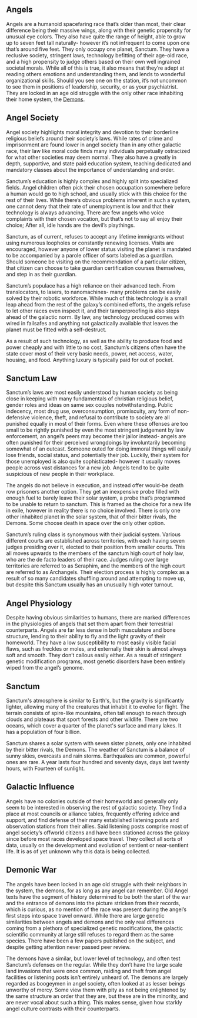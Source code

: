== Angels ==

Angels are a humanoid spacefaring race that’s older than most, their clear difference being their massive wings, along with their genetic propensity for unusual eye colors.  They also have quite the range of height, able to grow up to seven feet tall naturally- however it’s not infrequent to come upon one that’s around five feet.  They only occupy one planet, Sanctum. They have a reclusive society, stringent laws, technology befitting of their age-old race, and a high propensity to judge others based on their own well ingrained societal morals.  While all of this is true, it also means that they’re adept at reading others emotions and understanding them, and lends to wonderful organizational skills.  Should you see one on the station, it’s not uncommon to see them in positions of leadership, security, or as your psychiatrist.   They are locked in an age old struggle with the only other race inhabiting their home system, the [[Demons]]. 

== Angel Society ==

Angel society highlights moral integrity and devotion to their borderline religious beliefs around their society’s laws.  While rates of crime and imprisonment are found lower in angel society than in any other galactic race, their law like moral code finds many individuals perpetually ostracized for what other societies may deem normal.  They also have a greatly in depth, supportive, and state paid education system, teaching dedicated and mandatory classes about the importance of understanding and order.  

Sanctum’s education is highly complex and highly split into specialized fields.  Angel children often pick their chosen occupation somewhere before a human would go to high school, and usually stick with this choice for the rest of their lives.  While there’s obvious problems inherent in such a system, one cannot deny that their rate of unemployment is low and that their technology is always advancing.  There are few angels who voice complaints with their chosen vocation, but that’s not to say all enjoy their choice;  After all, idle hands are the devil’s playthings. 

Sanctum, as of current, refuses to accept any lifetime immigrants without using numerous loopholes or constantly renewing licenses.  Visits are encouraged, however anyone of lower status visiting the planet is mandated to be accompanied by a parole officer of sorts labeled as a guardian.  Should someone be visiting on the recommendation of a particular citizen, that citizen can choose to take guardian certification courses themselves, and step in as their guardian. 

Sanctum’s populace has a high reliance on their advanced tech.  From translocators, to lasers, to nanomachines- many problems can be easily solved by their robotic workforce.  While much of this technology is a small leap ahead from the rest of the galaxy’s combined efforts, the angels refuse to let other races even inspect it, and their tamperproofing is also steps ahead of the galactic norm.  By law, any technology produced comes with wired in failsafes and anything not galactically available that leaves the planet must be fitted with a self-destruct.

As a result of such technology, as well as the ability to produce food and power cheaply and with little to no cost, Sanctum’s citizens often have the state cover most of their very basic needs, power, net access, water, housing, and food.  Anything luxury is typically paid for out of pocket.

== Sanctum Law ==

Sanctum’s laws are most easily understood by human society as being close in keeping with many fundamentals of christian religious belief, gender roles and ideas on same sex couples notwithstanding.  Public indecency, most drug use, overconsumption, promiscuity, any form of non-defensive violence, theft, and refusal to contribute to society are all punished equally in most of their forms.  Even where these offenses are too small to be rightly punished by even the most stringent judgement by law enforcement, an angel’s peers may become their jailor instead- angels are often punished for their perceived wrongdoings by involuntarily becoming somewhat of an outcast.  Someone outed for doing immoral things will easily lose friends, social status, and potentially their job.  Luckily, their system for those unemployed is also quite sophisticated- however it usually moves people across vast distances for a new job.  Angels tend to be quite suspicious of new people in their workplace.  

The angels do not believe in execution, and instead offer would-be death row prisoners another option.  They get an inexpensive probe filled with enough fuel to barely leave their solar system, a probe that’s programmed to be unable to return to sanctum.  This is framed as the choice for a new life in exile, however in reality there is no choice involved.  There is only one other inhabited planet in the solar system, that of their bitter rivals, the Demons.  Some choose death in space over the only other option.

Sanctum’s ruling class is synonymous with their judicial system.  Various different courts are established across territories, with each having seven judges presiding over it, elected to their position from smaller courts.  This all moves upwards to the members of the sanctum high court of holy law, who are the de facto leaders of their race.  Judges ruling over large territories are referred to as Seraphim, and the members of the high court are referred to as Archangels.  Their election process is highly complex as a result of so many candidates shuffling around and attempting to move up, but despite this Sanctum usually has an unusually high voter turnout. 


== Angel Physiology ==

Despite having obvious similarities to humans, there are marked differences in the physiologies of angels that set them apart from their terrestrial counterparts.  Angels are far less dense in both musculature and bone structure, lending to their ability to fly and the light gravity of their homeworld.  They have a low susceptibility to most easily visible facial flaws, such as freckles or moles, and externally their skin is almost always soft and smooth.  They don’t callous easily either. As a result of stringent genetic modification programs, most genetic disorders have been entirely wiped from the angel’s genome.    

== Sanctum ==

Sanctum's atmosphere is similar to Earth's, but the gravity is significantly lighter, allowing many of the creatures that inhabit it to evolve for flight. The terrain consists of spire-like mountains, often tall enough to reach through clouds and plateaus that sport forests and other wildlife. There are two oceans, which cover a quarter of the planet's surface and many lakes. It has a population of four billion.

Sanctum shares a solar system with seven sister planets, only one inhabited by their bitter rivals, the Demons. The weather of Sanctum is a balance of sunny skies, overcasts and rain storms. Earthquakes are common, powerful ones are rare. A year lasts four hundred and seventy days, days last twenty hours, with Fourteen of sunlight.

== Galactic Influence ==

Angels have no colonies outside of their homeworld and generally only seem to be interested in observing the rest of galactic society.  They find a place at most councils or alliance tables, frequently offering advice and support, and find defense of their many established listening posts and observation stations from their allies.  Said listening posts comprise most of angel society’s offworld citizens and have been stationed across the galaxy since before most races developed space travel.  They collect all sorts of data, usually on the development and evolution of sentient or near-sentient life.  It is as of yet unknown why this data is being collected. 

== Demonic War ==

The angels have been locked in an age old struggle with their neighbors in the system, the demons, for as long as any angel can remember.  Old Angel texts have the segment of history determined to be both the start of the war and the entrance of demons into the picture stricken from their records, which is curious, as no mention of the race was present during the angel’s first steps into space travel onward.  While there are large genetic similarities between angels and demons and the only real differences coming from a plethora of specialized genetic modifications, the galactic scientific community at large still refuses to regard them as the same species. There have been a few papers published on the subject, and despite getting attention never passed peer review. 

The demons have a similar, but lower level of technology, and often test Sanctum’s defenses on the regular.  While they don’t have the large scale land invasions that were once common, raiding and theft from angel facilities or listening posts isn’t entirely unheard of.  The demons are largely regarded as boogeymen in angel society, often looked at as lesser beings unworthy of mercy.  Some view them with pity as not being enlightened by the same structure an order that they are, but these are in the minority, and are never vocal about such a thing.  This makes sense, given how starkly angel culture contrasts with their counterparts. 
